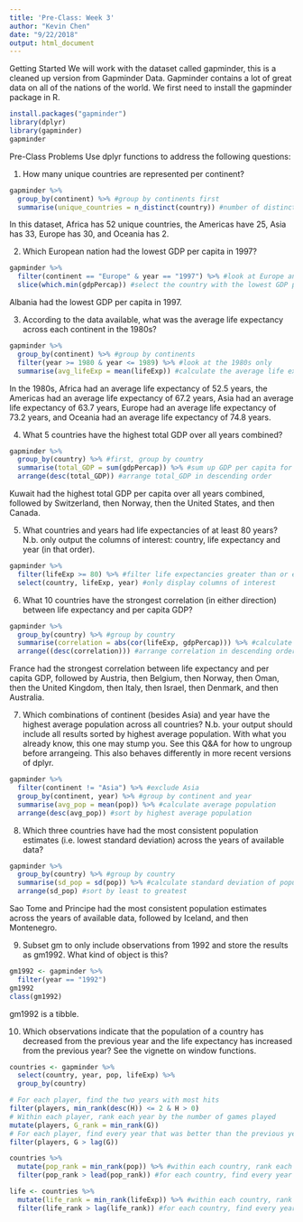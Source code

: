 ```yaml
---
title: 'Pre-Class: Week 3'
author: "Kevin Chen"
date: "9/22/2018"
output: html_document
---
```


Getting Started
We will work with the dataset called gapminder, this is a cleaned up version from Gapminder Data. Gapminder contains a lot of great data on all of the nations of the world. We first need to install the gapminder package in R.

```r
install.packages("gapminder")
library(dplyr)
library(gapminder)
gapminder
```

Pre-Class Problems
Use dplyr functions to address the following questions:

1. How many unique countries are represented per continent?
```r
gapminder %>%
  group_by(continent) %>% #group by continents first
  summarise(unique_countries = n_distinct(country)) #number of distinct countries by continent
```
In this dataset, Africa has 52 unique countries, the Americas have 25, Asia has 33, Europe has 30, and Oceania has 2.

2. Which European nation had the lowest GDP per capita in 1997?
```r
gapminder %>%
  filter(continent == "Europe" & year == "1997") %>% #look at Europe and 1997 only
  slice(which.min(gdpPercap)) #select the country with the lowest GDP per capita
```
Albania had the lowest GDP per capita in 1997.

3. According to the data available, what was the average life expectancy across each continent in the 1980s?
```r
gapminder %>%
  group_by(continent) %>% #group by continents
  filter(year >= 1980 & year <= 1989) %>% #look at the 1980s only
  summarise(avg_lifeExp = mean(lifeExp)) #calculate the average life expectancy
```
In the 1980s, Africa had an average life expectancy of 52.5 years, the Americas had an average life expectancy of 67.2 years, Asia had an average life expectancy of 63.7 years, Europe had an average life expectancy of 73.2 years, and Oceania had an average life expectancy of 74.8 years.

4. What 5 countries have the highest total GDP over all years combined?
```r
gapminder %>%
  group_by(country) %>% #first, group by country
  summarise(total_GDP = sum(gdpPercap)) %>% #sum up GDP per capita for each country
  arrange(desc(total_GDP)) #arrange total_GDP in descending order
```
Kuwait had the highest total GDP per capita over all years combined, followed by Switzerland, then Norway, then the United States, and then Canada.

5. What countries and years had life expectancies of at least 80 years? N.b. only output the columns of interest: country, life expectancy and year (in that order).
```r
gapminder %>%
  filter(lifeExp >= 80) %>% #filter life expectancies greater than or equal to 80
  select(country, lifeExp, year) #only display columns of interest
```

6. What 10 countries have the strongest correlation (in either direction) between life expectancy and per capita GDP?
```r
gapminder %>%
  group_by(country) %>% #group by country
  summarise(correlation = abs(cor(lifeExp, gdpPercap))) %>% #calculate the absolute value of correlation between life expectancy and per capita GDP
  arrange((desc(correlation))) #arrange correlation in descending order
```
France had the strongest correlation between life expectancy and per capita GDP, followed by Austria, then Belgium, then Norway, then Oman, then the United Kingdom, then Italy, then Israel, then Denmark, and then Australia.

7. Which combinations of continent (besides Asia) and year have the highest average population across all countries? N.b. your output should include all results sorted by highest average population. With what you already know, this one may stump you. See this Q&A for how to ungroup before arrangeing. This also behaves differently in more recent versions of dplyr.
```r
gapminder %>%
  filter(continent != "Asia") %>% #exclude Asia
  group_by(continent, year) %>% #group by continent and year
  summarise(avg_pop = mean(pop)) %>% #calculate average population 
  arrange(desc(avg_pop)) #sort by highest average population
```

8. Which three countries have had the most consistent population estimates (i.e. lowest standard deviation) across the years of available data?
```r
gapminder %>%
  group_by(country) %>% #group by country
  summarise(sd_pop = sd(pop)) %>% #calculate standard deviation of population estimates
  arrange(sd_pop) #sort by least to greatest
```
Sao Tome and Principe had the most consistent population estimates across the years of available data, followed by Iceland, and then Montenegro.

9. Subset gm to only include observations from 1992 and store the results as gm1992. What kind of object is this?
```r
gm1992 <- gapminder %>%
  filter(year == "1992")
gm1992
class(gm1992)
```
gm1992 is a tibble.

10. Which observations indicate that the population of a country has decreased from the previous year and the life expectancy has increased from the previous year? See the vignette on window functions.
```r
countries <- gapminder %>%
  select(country, year, pop, lifeExp) %>%
  group_by(country)

# For each player, find the two years with most hits
filter(players, min_rank(desc(H)) <= 2 & H > 0)
# Within each player, rank each year by the number of games played
mutate(players, G_rank = min_rank(G))
# For each player, find every year that was better than the previous year
filter(players, G > lag(G))

countries %>%
  mutate(pop_rank = min_rank(pop)) %>% #within each country, rank each year by population size
  filter(pop_rank > lead(pop_rank)) #for each country, find every year that had a smaller population size than the previous year

life <- countries %>%
  mutate(life_rank = min_rank(lifeExp)) %>% #within each country, rank each year by life expectancy
  filter(life_rank > lag(life_rank)) #for each country, find every year that had a greater life expectancy than the previous year
```

